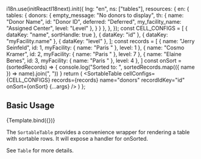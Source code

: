 

<Meta
  title="Components / SortableTable"
  component={SortableTable}
/>

  i18n.use(initReactI18next).init({
    lng: "en",
    ns: ["tables"],
    resources: {
      en: {
        tables: {
          donors: {
            empty_message: "No donors to display",
            th: {
              name: "Donor Name",
              id: "Donor ID",
              deferred: "Deferred",
              my_facility_name: "Assigned Center",
              level: "Level"
            },
          }
        }
      },
    },
  });
  const CELL_CONFIGS = [
    { dataKey: "name", sortHandle: true },
    { dataKey: "id" },
    { dataKey: "myFacility.name" },
    { dataKey: "level" },
  ];
  const records = [
    { name: "Jerry Seinfeld", id: 1, myFacility: { name: "Paris " }, level: 1 },
    { name: "Cosmo Kramer", id: 2, myFacility: { name: "Paris " }, level: 7 },
    { name: "Elaine Benes", id: 3, myFacility: { name: "Paris " }, level: 4 },
  ]
  const onSort = (sortedRecords) => {
    console.log("Sorted to: ", sortedRecords.map(({ name }) => name).join(", "))
  }
  return (
    <SortableTable
      cellConfigs={CELL_CONFIGS}
      records={records}
      name="donors"
      recordIdKey="id"
      onSort={onSort}
      {...args}
    />
  )
};

## Basic Usage

<Canvas>
  <Story name="SortableTable">
    {Template.bind({})}
  </Story>
</Canvas>

The `SortableTable` provides a convenience wrapper for rendering a table with
sortable rows. It will expose a handler for onSorted.

See `Table` for more details.
